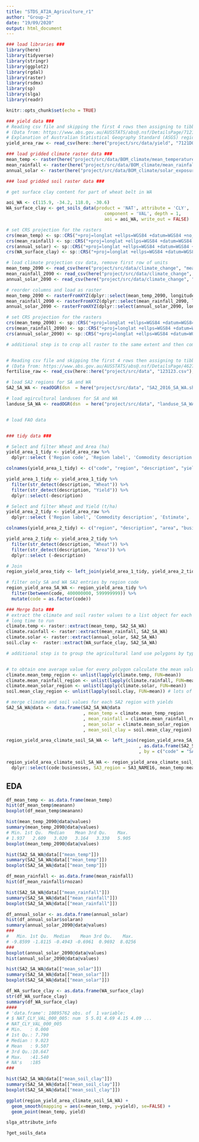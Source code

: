 ```yaml
---
title: "STDS_AT2A_Agriculture_r1"
author: "Group-2"
date: "19/09/2020"
output: html_document
---
```


```r
### load libraries ###
library(here)
library(tidyverse) 
library(stringr)
library(ggplot2)
library(rgdal)
library(raster)
library(rsdmx)
library(sp)
library(slga)
library(readr)

knitr::opts_chunk$set(echo = TRUE)
```

```r
### yield data ###
# Reading csv file and skipping the first 4 rows then assigning to tibble (yield_area_raw)
# (Data from: https://www.abs.gov.au/AUSSTATS/abs@.nsf/DetailsPage/7121.02015-16?OpenDocument) - link doesn't work
# Explanation of Australian Statistical Geography Standard (ASGS) regions https://www.abs.gov.au/websitedbs/d3310114.nsf/home/australian+statistical+geography+standard+(asgs)
yield_area_raw <- read_csv(here::here("project/src/data/yield", "7121DO004_201516.csv"), skip = 4)

### load gridded climate raster data ###
mean_temp <- raster(here("project/src/data/BOM_climate/mean_temperature", "meanann.txt"))
mean_rainfall <- raster(here("project/src/data/BOM_climate/mean_rainfall", "rnozan.txt"))
annual_solar <- raster(here("project/src/data/BOM_climate/solar_exposure", "solaran.txt"))

### load gridded soil raster data ###

# get surface clay content for part of wheat belt in WA

aoi_WA <- c(115.9, -34.2, 118.0, -30.6)
WA_surface_clay <- get_soils_data(product = 'NAT', attribute = 'CLY',
                                     component = 'VAL', depth = 1,
                                     aoi = aoi_WA, write_out = FALSE)

# set CRS projection for the rasters
crs(mean_temp) <- sp::CRS("+proj=longlat +ellps=WGS84 +datum=WGS84 +no_defs")
crs(mean_rainfall) <- sp::CRS("+proj=longlat +ellps=WGS84 +datum=WGS84 +no_defs")
crs(annual_solar) <- sp::CRS("+proj=longlat +ellps=WGS84 +datum=WGS84 +no_defs")
crs(WA_surface_clay) <- sp::CRS("+proj=longlat +ellps=WGS84 +datum=WGS84 +no_defs")

# load climate projection csv data, remove first row of units
mean_temp_2090 <- read_csv(here("project/src/data/climate_change", "mean_temp_annual_2090.csv"))[-1,]
mean_rainfall_2090 <- read_csv(here("project/src/data/climate_change", "rainfall_annual_2090.csv"))[-1,]
annual_solar_2090 <- read_csv(here("project/src/data/climate_change", "solar_radiation_annual_2090.csv"))[-1,]

# reorder columns and load as raster
mean_temp_2090 <- rasterFromXYZ(dplyr::select(mean_temp_2090, longitude, latitude, tas_annual))
mean_rainfall_2090 <- rasterFromXYZ(dplyr::select(mean_rainfall_2090, longitude, latitude, pr_annual))
annual_solar_2090 <- rasterFromXYZ(dplyr::select(annual_solar_2090, longitude, latitude, rsds_annual))

# set CRS projection for the rasters
crs(mean_temp_2090) <- sp::CRS("+proj=longlat +ellps=WGS84 +datum=WGS84 +no_defs")
crs(mean_rainfall_2090) <- sp::CRS("+proj=longlat +ellps=WGS84 +datum=WGS84 +no_defs")
crs(annual_solar_2090) <- sp::CRS("+proj=longlat +ellps=WGS84 +datum=WGS84 +no_defs")

# additional step is to crop all raster to the same extent and then combine into a single multi-band raster with raster::stack


# Reading csv file and skipping the first 4 rows then assigning to tibble (fertilise_raw)
# (Data from: https://www.abs.gov.au/AUSSTATS/abs@.nsf/DetailsPage/4627.02016-17?OpenDocument)
fertilise_raw <- read_csv(here::here("project/src/data", "123123.csv"), skip = 4)

# load SA2 regions for SA and WA
SA2_SA_WA <- readOGR(dsn  = here("project/src/data", "SA2_2016_SA_WA.shp"), layer = "SA2_2016_SA_WA")

# load agircultural landuses for SA and WA 
landuse_SA_WA <- readOGR(dsn  = here("project/src/data", "landuse_SA_WA.shp"), layer = "landuse_SA_WA")


# load FAO data


### tidy data ###

# Select and filter Wheat and Area (ha)
yield_area_1_tidy <- yield_area_raw %>% 
  dplyr::select ('Region code', 'Region label', 'Commodity description', 'Estimate')

colnames(yield_area_1_tidy) <- c("code", "region", "description", "yield")

yield_area_1_tidy <- yield_area_1_tidy %>%  
  filter(str_detect(description, "Wheat")) %>% 
  filter(str_detect(description, "Yield")) %>% 
  dplyr::select(-description)

# Select and filter Wheat and Yield (t/ha) 
yield_area_2_tidy <- yield_area_raw %>% 
  dplyr::select ('Region label', 'Commodity description', 'Estimate', 'Number of agricultural businesses')

colnames(yield_area_2_tidy) <- c("region", "description", "area", "businesses")

yield_area_2_tidy <- yield_area_2_tidy %>%  
  filter(str_detect(description, "Wheat")) %>% 
  filter(str_detect(description, "Area")) %>% 
  dplyr::select (-description)

# Join   
region_yield_area_tidy <- left_join(yield_area_1_tidy, yield_area_2_tidy)

# filter only SA and WA SA2 entries by region code
region_yield_area_SA_WA <- region_yield_area_tidy %>% 
  filter(between(code, 400000000, 599999999)) %>% 
  mutate(code = as.factor(code))

### Merge Data ### 
# extract the climate and soil raster values to a list object for each SA2 region
# long time to run 
climate.temp <- raster::extract(mean_temp, SA2_SA_WA)
climate.rainfall <- raster::extract(mean_rainfall, SA2_SA_WA)
climate.solar <- raster::extract(annual_solar, SA2_SA_WA)
soil.clay <-  raster::extract(WA_surface_clay, SA2_SA_WA)

# additional step is to group the agricultural land use polygons by type and land use, then extract climate & soil data in only these areas 


# to obtain one average value for every polygon calculate the mean values with lapply
climate.mean_temp_region <- unlist(lapply(climate.temp, FUN=mean))
climate.mean_rainfall_region <- unlist(lapply(climate.rainfall, FUN=mean))
climate.mean_solar_region <- unlist(lapply(climate.solar, FUN=mean))
soil.mean_clay_region <- unlist(lapply(soil.clay, FUN=mean)) # lots of NA because the sample soil data does not cover all of WA and SA

# merge climate and soil values for each SA2 region with yields 
SA2_SA_WA@data <- data.frame(SA2_SA_WA@data
                             , mean_temp = climate.mean_temp_region
                             , mean_rainfall = climate.mean_rainfall_region
                             , mean_solar = climate.mean_solar_region
                             , mean_soil_clay = soil.mean_clay_region)

region_yield_area_climate_soil_SA_WA <- left_join(region_yield_area_SA_WA
                                                  , as.data.frame(SA2_SA_WA)
                                                  , by = c("code" = "SA2_MAIN16"))

region_yield_area_climate_soil_SA_WA <- region_yield_area_climate_soil_SA_WA %>% 
  dplyr::select(code:businesses, SA3_region = SA3_NAME16, mean_temp:mean_soil_clay)

```

## EDA

```r
df_mean_temp <- as.data.frame(mean_temp)
hist(df_mean_temp$meanann)
boxplot(df_mean_temp$meanann)

hist(mean_temp_2090@data@values)
summary(mean_temp_2090@data@values)
# Min. 1st Qu.  Median    Mean 3rd Qu.    Max. 
# 1.937   2.609   3.020   3.164   3.330   5.905 
boxplot(mean_temp_2090@data@values)

hist(SA2_SA_WA@data[["mean_temp"]])
summary(SA2_SA_WA@data[["mean_temp"]])
boxplot(SA2_SA_WA@data[["mean_temp"]])
```
```r
df_mean_rainfall <- as.data.frame(mean_rainfall)
hist(df_mean_rainfall$rnozan)

hist(SA2_SA_WA@data[["mean_rainfall"]])
summary(SA2_SA_WA@data[["mean_rainfall"]])
boxplot(SA2_SA_WA@data[["mean_rainfall"]])
```
```r
df_annual_solar <- as.data.frame(annual_solar)
hist(df_annual_solar$solaran)
summary(annual_solar_2090@data@values)
###
#   Min. 1st Qu.  Median    Mean 3rd Qu.    Max. 
# -9.8599 -1.8115 -0.4943 -0.6961  0.9692  8.0256 
###
boxplot(annual_solar_2090@data@values)
hist(annual_solar_2090@data@values)

hist(SA2_SA_WA@data[["mean_solar"]])
summary(SA2_SA_WA@data[["mean_solar"]])
boxplot(SA2_SA_WA@data[["mean_solar"]])
```
```r
df_WA_surface_clay <- as.data.frame(WA_surface_clay)
str(df_WA_surface_clay)
summary(df_WA_surface_clay)
####
# 'data.frame':	10895762 obs. of  1 variable:
# $ NAT_CLY_VAL_000_005: num  5 5.01 4.69 4.15 4.09 ...
# NAT_CLY_VAL_000_005
# Min.   : 0.000     
# 1st Qu.: 7.790     
# Median : 9.023     
# Mean   : 9.507     
# 3rd Qu.:10.647     
# Max.   :41.540     
# NA's   :185     
###

hist(SA2_SA_WA@data[["mean_soil_clay"]])
summary(SA2_SA_WA@data[["mean_soil_clay"]])
boxplot(SA2_SA_WA@data[["mean_soil_clay"]])

```

```r
ggplot(region_yield_area_climate_soil_SA_WA) +
  geom_smooth(mapping = aes(x=mean_temp, y=yield), se=FALSE) +
  geom_point(mean_temp, yield)
```

```r
slga_attribute_info

?get_soils_data
```

